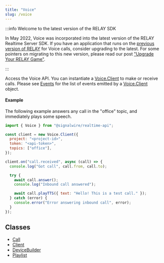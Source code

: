 ```yaml
---
title: "Voice"
slug: /voice
---
```


[call]: ./voice-call.mdx
[client]: ./voice-client.mdx
[devicebuilder]: ./voice-devicebuilder.md

[playlist]: ./voice-playlist.md
[previous-version-of-relay]: /sdks/realtime-sdk/v2/language/nodejs
[upgrade-your-relay-game]: https://signalwire.com/blogs/developers/upgrade-your-relay-game
[voice-client-1]: ./voice-client.mdx
[voice-client]: ./voice-client.mdx#events

:::info Welcome to the latest version of the RELAY SDK

In May 2022, Voice was incorporated into the latest version of the RELAY Realtime Server SDK. If you have an application that runs on the [previous version of RELAY][previous-version-of-relay] for Voice calls, consider upgrading to the latest. For some pointers on migrating to this new version, please read our post ["Upgrade Your RELAY Game"][upgrade-your-relay-game].

:::

Access the Voice API. You can instantiate a [Voice.Client][voice-client-1] to make or receive calls. Please see [Events][voice-client] for the list of events emitted by a [Voice.Client][voice-client-1] object.

#### Example

The following example answers any call in the "office" topic, and immediately plays some speech.

```javascript
import { Voice } from "@signalwire/realtime-api";

const client = new Voice.Client({
  project: "<project-id>",
  token: "<api-token>",
  topics: ["office"],
});

client.on("call.received", async (call) => {
  console.log("Got call", call.from, call.to);

  try {
    await call.answer();
    console.log("Inbound call answered");

    await call.playTTS({ text: "Hello! This is a test call." });
  } catch (error) {
    console.error("Error answering inbound call", error);
  }
});
```

## Classes

- [Call][call]
- [Client][client]
- [DeviceBuilder][devicebuilder]
- [Playlist][playlist]

